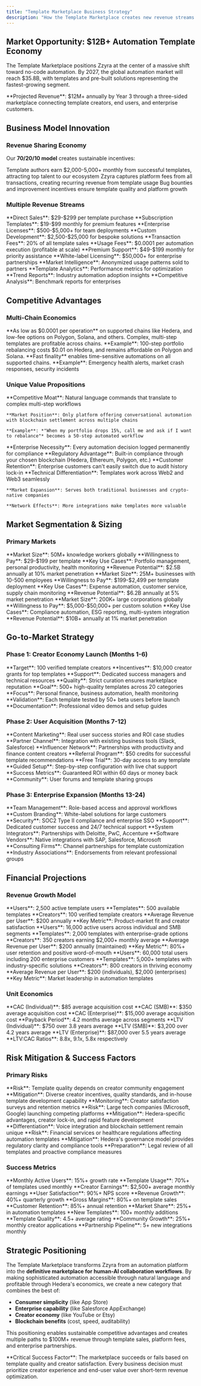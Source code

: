 ```yaml
---
title: "Template Marketplace Business Strategy"
description: "How the Template Marketplace creates new revenue streams while democratizing automation access"
---
```


## Market Opportunity: $12B+ Automation Template Economy

The Template Marketplace positions Zzyra at the center of a massive shift toward no-code automation. By 2027, the global automation market will reach $35.8B, with templates and pre-built solutions representing the fastest-growing segment.

<Info>
  **Projected Revenue**: $12M+ annually by Year 3 through a three-sided
  marketplace connecting template creators, end users, and enterprise customers.
</Info>

## Business Model Innovation

### Revenue Sharing Economy

Our **70/20/10 model** creates sustainable incentives:

<CardGroup cols={3}>
  <Card title='70% to Creators' icon='user-friends'>
    Template authors earn $2,000-5,000+ monthly from successful templates,
    attracting top talent to our ecosystem
  </Card>
  <Card title='20% to Platform' icon='building'>
    Zzyra captures platform fees from all transactions, creating recurring
    revenue from template usage
  </Card>
  <Card title='10% to Community' icon='heart'>
    Bug bounties and improvement incentives ensure template quality and platform
    growth
  </Card>
</CardGroup>

### Multiple Revenue Streams

<Tabs>
  <Tab title='Template Sales'>
    **Direct Sales**: $29-$299 per template purchase
    **Subscription Templates**: $19-$99 monthly for premium features
    **Enterprise Licenses**: $500-$5,000+ for team deployments
    **Custom Development**: $2,500-$25,000 for bespoke solutions
  </Tab>

<Tab title='Platform Fees'>
  **Transaction Fees**: 20% of all template sales **Usage Fees**: $0.0001 per
  automation execution (profitable at scale) **Premium Support**: $49-$199
  monthly for priority assistance **White-label Licensing**: $50,000+ for
  enterprise partnerships
</Tab>

  <Tab title='Data Insights'>
    **Market Intelligence**: Anonymized usage patterns sold to partners
    **Template Analytics**: Performance metrics for optimization
    **Trend Reports**: Industry automation adoption insights
    **Competitive Analysis**: Benchmark reports for enterprises
  </Tab>
</Tabs>

## Competitive Advantages

### Multi-Chain Economics

<CardGroup cols={2}>
  <Card title='Micro-Transaction Viability' icon='coins'>
    **As low as $0.0001 per operation** on supported chains like Hedera, and
    low-fee options on Polygon, Solana, and others. Complex, multi-step
    templates are profitable across chains. **Example**: 100-step portfolio
    rebalancing costs $0.01 on Hedera, and remains affordable on Polygon and
    Solana.
  </Card>
  <Card title='Real-Time Execution' icon='zap'>
    **Fast finality** enables time-sensitive automations on all supported
    chains. **Example**: Emergency health alerts, market crash responses,
    security incidents
  </Card>
</CardGroup>

### Unique Value Propositions

<AccordionGroup>
  <Accordion title='Voice-Activated Automation' icon='microphone'>
    **Competitive Moat**: Natural language commands that translate to complex multi-step workflows
    
    **Market Position**: Only platform offering conversational automation with blockchain settlement across multiple chains
    
    **Example**: *"When my portfolio drops 15%, call me and ask if I want to rebalance"* becomes a 50-step automated workflow
  </Accordion>

<Accordion title='Immutable Audit Trails' icon='file-text'>
  **Enterprise Necessity**: Every automation decision logged permanently for
  compliance **Regulatory Advantage**: Built-in compliance through your chosen
  blockchain (Hedera, Ethereum, Polygon, etc.) **Customer Retention**:
  Enterprise customers can't easily switch due to audit history lock-in
</Accordion>

  <Accordion title='Cross-Platform Integration' icon='link'>
    **Technical Differentiation**: Templates work across Web2 and Web3 seamlessly
    
    **Market Expansion**: Serves both traditional businesses and crypto-native companies
    
    **Network Effects**: More integrations make templates more valuable
  </Accordion>
</AccordionGroup>

## Market Segmentation & Sizing

### Primary Markets

<Tabs>
  <Tab title='Individual Professionals'>
    **Market Size**: 50M+ knowledge workers globally
    **Willingness to Pay**: $29-$199 per template
    **Key Use Cases**: Portfolio management, personal productivity, health monitoring
    **Revenue Potential**: $2.5B annually at 10% market penetration
  </Tab>

<Tab title='Small-Medium Businesses'>
  **Market Size**: 25M+ businesses with 10-500 employees **Willingness to Pay**:
  $199-$2,499 per template deployment **Key Use Cases**: Expense automation,
  customer service, supply chain monitoring **Revenue Potential**: $6.2B
  annually at 5% market penetration
</Tab>

  <Tab title='Enterprise Customers'>
    **Market Size**: 200K+ large corporations globally
    **Willingness to Pay**: $5,000-$50,000+ per custom solution
    **Key Use Cases**: Compliance automation, ESG reporting, multi-system integration
    **Revenue Potential**: $10B+ annually at 1% market penetration
  </Tab>
</Tabs>

## Go-to-Market Strategy

### Phase 1: Creator Economy Launch (Months 1-6)

<CardGroup cols={2}>
  <Card title='Creator Acquisition' icon='user-plus'>
    **Target**: 100 verified template creators **Incentives**: $10,000 creator
    grants for top templates **Support**: Dedicated success managers and
    technical resources **Quality**: Strict curation ensures marketplace
    reputation
  </Card>
  <Card title='Template Library' icon='library'>
    **Goal**: 500+ high-quality templates across 20 categories **Focus**:
    Personal finance, business automation, health monitoring **Validation**:
    Each template tested by 50+ beta users before launch **Documentation**:
    Professional video demos and setup guides
  </Card>
</CardGroup>

### Phase 2: User Acquisition (Months 7-12)

<CardGroup cols={2}>
  <Card title='Marketing Channels' icon='megaphone'>
    **Content Marketing**: Real user success stories and ROI case studies
    **Partner Channel**: Integration with existing business tools (Slack,
    Salesforce) **Influencer Network**: Partnerships with productivity and
    finance content creators **Referral Program**: $50 credits for successful
    template recommendations
  </Card>
  <Card title='Onboarding Experience' icon='graduation-cap'>
    **Free Trial**: 30-day access to any template **Guided Setup**: Step-by-step
    configuration with live chat support **Success Metrics**: Guaranteed ROI
    within 60 days or money back **Community**: User forums and template sharing
    groups
  </Card>
</CardGroup>

### Phase 3: Enterprise Expansion (Months 13-24)

<CardGroup cols={2}>
  <Card title='Enterprise Features' icon='building'>
    **Team Management**: Role-based access and approval workflows **Custom
    Branding**: White-label solutions for large customers **Security**: SOC2
    Type II compliance and enterprise SSO **Support**: Dedicated customer
    success and 24/7 technical support
  </Card>
  <Card title='Strategic Partnerships' icon='handshake'>
    **System Integrators**: Partnerships with Deloitte, PwC, Accenture
    **Software Vendors**: Native integrations with SAP, Salesforce, Microsoft
    **Consulting Firms**: Channel partnerships for template customization
    **Industry Associations**: Endorsements from relevant professional groups
  </Card>
</CardGroup>

## Financial Projections

### Revenue Growth Model

<Tabs>
  <Tab title='Year 1: $500K ARR'>
    **Users**: 2,500 active template users
    **Templates**: 500 available templates
    **Creators**: 100 verified template creators
    **Average Revenue per User**: $200 annually
    **Key Metric**: Product-market fit and creator satisfaction
  </Tab>

<Tab title='Year 2: $3.2M ARR'>
  **Users**: 16,000 active users across individual and SMB segments
  **Templates**: 2,000 templates with enterprise-grade options **Creators**: 350
  creators earning $2,000+ monthly average **Average Revenue per User**: $200
  annually (maintained) **Key Metric**: 80%+ user retention and positive
  word-of-mouth
</Tab>

  <Tab title='Year 3: $12M ARR'>
    **Users**: 60,000 total users including 200 enterprise customers
    **Templates**: 5,000+ templates with industry-specific solutions
    **Creators**: 800 creators in thriving economy
    **Average Revenue per User**: $200 (individuals), $2,000 (enterprises)
    **Key Metric**: Market leadership in automation templates
  </Tab>
</Tabs>

### Unit Economics

<CardGroup cols={2}>
  <Card title='Customer Acquisition' icon='dollar-sign'>
    **CAC (Individual)**: $85 average acquisition cost **CAC (SMB)**: $350
    average acquisition cost **CAC (Enterprise)**: $15,000 average acquisition
    cost **Payback Period**: 4.2 months average across segments
  </Card>
  <Card title='Customer Lifetime Value' icon='chart-line'>
    **LTV (Individual)**: $750 over 3.8 years average **LTV (SMB)**: $3,200 over
    4.2 years average **LTV (Enterprise)**: $87,000 over 5.5 years average
    **LTV:CAC Ratios**: 8.8x, 9.1x, 5.8x respectively
  </Card>
</CardGroup>

## Risk Mitigation & Success Factors

### Primary Risks

<AccordionGroup>
  <Accordion title='Creator Dependency' icon='exclamation-triangle'>
    **Risk**: Template quality depends on creator community engagement
    **Mitigation**: Diverse creator incentives, quality standards, and in-house template development capability
    **Monitoring**: Creator satisfaction surveys and retention metrics
  </Accordion>

<Accordion title='Platform Competition' icon='sword'>
  **Risk**: Large tech companies (Microsoft, Google) launching competing
  platforms **Mitigation**: Hedera-specific advantages, creator lock-in, and
  rapid feature development **Differentiation**: Voice integration and
  blockchain settlement remain unique
</Accordion>

  <Accordion title='Regulatory Changes' icon='balance-scale'>
    **Risk**: Financial services or healthcare regulations affecting automation templates
    **Mitigation**: Hedera's governance model provides regulatory clarity and compliance tools
    **Preparation**: Legal review of all templates and proactive compliance measures
  </Accordion>
</AccordionGroup>

### Success Metrics

<CardGroup cols={3}>
  <Card title='Platform Health' icon='heart-pulse'>
    **Monthly Active Users**: 15%+ growth rate **Template Usage**: 70%+ of
    templates used monthly **Creator Earnings**: $2,500+ average monthly
    earnings **User Satisfaction**: 90%+ NPS score
  </Card>
  <Card title='Business Performance' icon='trending-up'>
    **Revenue Growth**: 40%+ quarterly growth **Gross Margins**: 80%+ on
    template sales **Customer Retention**: 85%+ annual retention **Market
    Share**: 25%+ in automation templates
  </Card>
  <Card title='Ecosystem Vitality' icon='leaf'>
    **New Templates**: 100+ monthly additions **Template Quality**: 4.5+ average
    rating **Community Growth**: 25%+ monthly creator applications **Partnership
    Pipeline**: 5+ new integrations monthly
  </Card>
</CardGroup>

## Strategic Positioning

The Template Marketplace transforms Zzyra from an automation platform into the **definitive marketplace for human-AI collaboration workflows**. By making sophisticated automation accessible through natural language and profitable through Hedera's economics, we create a new category that combines the best of:

- **Consumer simplicity** (like App Store)
- **Enterprise capability** (like Salesforce AppExchange)
- **Creator economy** (like YouTube or Etsy)
- **Blockchain benefits** (cost, speed, auditability)

This positioning enables sustainable competitive advantages and creates multiple paths to $100M+ revenue through template sales, platform fees, and enterprise partnerships.

<Warning>
  **Critical Success Factor**: The marketplace succeeds or fails based on
  template quality and creator satisfaction. Every business decision must
  prioritize creator experience and end-user value over short-term revenue
  optimization.
</Warning>
